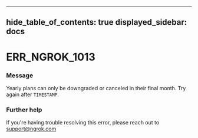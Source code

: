 

---
hide_table_of_contents: true
displayed_sidebar: docs
---


# ERR_NGROK_1013

### Message
Yearly plans can only be downgraded or canceled in their final month. Try again after `TIMESTAMP`.

<ErrorDetails error="err_ngrok_1013" />



### Further help
If you're having trouble resolving this error, please reach out to [support@ngrok.com](mailto:support@ngrok.com?subject=Help%20with%20ERR_NGROK_1013)

